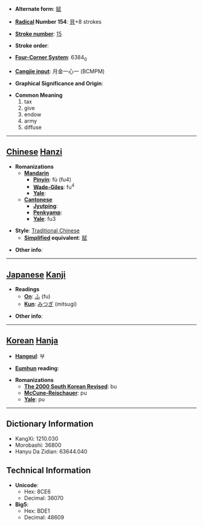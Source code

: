 * '''Alternate form''': [[赋]]

* '''[[Wiktionary:Chinese radical index| Radical]] Number 154''': [[Wiktionary:Chinese radical index 貝|貝]]+8 strokes

* '''[[Wiktionary:Chinese total strokes index|Stroke number]]''': [[Wiktionary:Chinese total strokes index 15|15]]

* '''Stroke order''': 

* '''[[Wiktionary:Chinese four corner index|Four-Corner System]]''': 6384<sub>0</sub>

* '''[[Wiktionary:Chinese Cangjie index|Cangjie input]]''': 月金一心一 (BCMPM)

* '''Graphical Significance and Origin''': 

* '''Common Meaning'''
*#tax
*# give
*# endow
*# army
*# diffuse


----

== [[Chinese]] [[Hanzi]] ==

* '''Romanizations'''
** '''[[Mandarin]]'''
*** '''[[Pinyin]]''': fù (fu4)
*** '''[[Wade-Giles]]''': fu<sup>4</sup>
*** '''[[Yale]]''': 
** '''[[Cantonese]]'''
*** '''[[Jyutping]]''':
*** '''[[Penkyamp]]''': 
*** '''[[Yale]]''': fu3

* '''Style''': [[Traditional Chinese]] 
** '''[[Simplified Chinese|Simplified]] equivalent''': [[赋]]

* '''Other info''': 

----

== [[Japanese]] [[Kanji]] ==

* '''Readings'''
** '''[[On]]''': [[ふ]] (fu)
** '''[[Kun]]''': [[みつぎ]] (mitsugi)

* '''Other info''':  

----

== [[Korean]] [[Hanja]] ==

* '''[[Hangeul]]''': 부

* '''[[Eumhun]] reading''': 

* '''Romanizations'''
** '''[[The 2000 South Korean Revised Romanization|The 2000 South Korean Revised]]''': bu
** '''[[McCune-Reischauer]]''': pu
** '''[[Yale]]''': pu

----

== Dictionary Information ==

* KangXi: 1210.030
* Morobashi: 36800
* Hanyu Da Zidian: 63644.040

== Technical Information ==

* '''Unicode''':
** Hex: 8CE6
** Decimal: 36070
* '''Big5''':
** Hex: BDE1
** Decimal: 48609